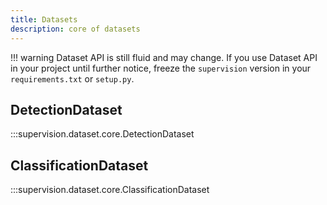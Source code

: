 ```yaml
---
title: Datasets
description: core of datasets
---
```



!!! warning
    Dataset API is still fluid and may change. If you use Dataset API in your project until further notice, freeze the
    `supervision` version in your `requirements.txt` or `setup.py`.

<div className="md-typeset">
  <h2>DetectionDataset</h2>
</div>

:::supervision.dataset.core.DetectionDataset

<div className="md-typeset">
  <h2>ClassificationDataset</h2>
</div>

:::supervision.dataset.core.ClassificationDataset
